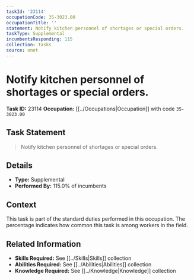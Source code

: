 ```yaml
---
taskId: '23114'
occupationCode: 35-3023.00
occupationTitle: ''
statement: Notify kitchen personnel of shortages or special orders.
taskType: Supplemental
incumbentsResponding: 115
collection: Tasks
source: onet
---
```

# Notify kitchen personnel of shortages or special orders.

**Task ID:** 23114
**Occupation:** [[../Occupations|Occupation]] with code `35-3023.00`

## Task Statement

> Notify kitchen personnel of shortages or special orders.

## Details

- **Type:** Supplemental
- **Performed By:** 115.0% of incumbents

## Context

This task is part of the standard duties performed in this occupation. The percentage indicates how common this task is among workers in the field.

## Related Information

- **Skills Required:** See [[../Skills|Skills]] collection
- **Abilities Required:** See [[../Abilities|Abilities]] collection
- **Knowledge Required:** See [[../Knowledge|Knowledge]] collection
